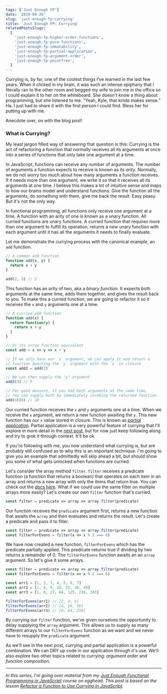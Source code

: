 ```yaml
---
tags: ['Just Enough FP']
date: '2019-04-26'
slug: 'just-enough-fp-currying'
title: 'Just Enough FP: Currying'
relatedPostsSlugs:
  [
    'just-enough-fp-higher-order-functions',
    'just-enough-fp-pure-functions',
    'just-enough-fp-immutability',
    'just-enough-fp-partial-application',
    'just-enough-fp-argument-order',
    'just-enough-fp-pointfree',
  ]
---
```



Currying is, by far, one of the coolest things I've learned in the last few years. When it clicked in my brain, it was such an intense epiphany that I literally ran to the other room and begged my wife to join me in the office so I could explain it to her on the whiteboard. She doesn't know a thing about programming, but she listened to me. "Yeah, Kyle, that _kinda_ makes sense." Ha. I just had to share it with the first person I could find. Bless her for putting up with me.

Anecdote over, on with the blog post!

### What is Currying?

My least jargon filled way of answering that question is this: Currying is the act of refactoring a function that normally receives all its arguments at once into a series of functions that only take one argument at a time.

In JavaScript, functions can receive any number of arguments. The number of arguments a function expects to receive is known as its _arity_. Normally, we do not worry too much about how many arguments a function receives. If it needs more than one argument, we write it so that it receives all its arguments at one time. I believe this makes a lot of intuitive sense and maps to how our brains model and understand functions. Give the function all the arguments, do something with them, give me back the result. Easy peasy. But it's not the only way.

In functional programming, all functions only receive one argument at a time. A function with an arity of one is known as a unary function. All curried functions are unary functions. A curried function that requires more than one argument to fulfill its operation, returns a new unary function with each argument until it has all the arguments it needs to finally evaluate.

Let me demonstrate the currying process with the canonical example, an `add` function.

```javascript
// A common add function
function add(x, y) {
  return x + y
}

add(2, 3) // 5
```

This function has an arity of two, aka a _binary function_. It expects both arguments at the same time, adds them together, and gives the result back to you. To make this a curried function, we are going to refactor it so it receives the `x` and `y` arguments one at a time.

```javascript
// A curried add function
function add(x) {
  return function(y) {
    return x + y
  }
}

// Or its arrow function equivalent
const add = x => y => x + y

// If we only have our `x` argument, we can apply it and return a
// function awaiting the `y` argument with the `x` in closure
const add2 = add(2)

// We can then supply the 'y' argument
add2(3) // 5

// For good measure, if you had both arguments at the same time,
// You can supply both by immediately invoking the returned function
add(4)(6) // 10
```

Our curried function receives the `x` and `y` arguments one at a time. When we receive the `x` argument, we return a new function awaiting the `y`. This new function has our `x` value stored in closure. This is known as [_partial application_](/just-enough-fp-partial-application). Partial application is a very powerful feature of currying that I'll explore in more detail in the [next post](/just-enough-fp-partial-application), but for now just keep following along and try to grok it through context. It'll be ok.

If you're following with me, you now understand what currying is, but are probably still confused as to why this is an important technique. I'm going to give you an example that admittedly will skip ahead a bit, but should show you some of what gets unlocked when functions are curried.

Let's consider the array method `filter`. `filter` receives a predicate function (a function that returns a boolean) that operates on each item in an array and returns a new array with only the items that return true. You can check out the [docs here](https://developer.mozilla.org/en-US/docs/Web/JavaScript/Reference/Global_Objects/Array/filter). What if we could use the same filter on multiple arrays more easily? Let's create our own `filter` function that's curried.

```javascript
const filter = predicate => array => array.filter(predicate)
```

Our function receives the `predicate` argument first, returns a new function that awaits the `array` and then evaluates and returns the result. Let's create a predicate and pass it to filter.

```javascript
const filter = predicate => array => array.filter(predicate)
const filterForEvens = filter(x => x % 2 === 0)
```

We have now created a new function, `filterForEvens` which has the predicate partially applied. This predicate returns true if dividing by two returns a remainder of 0. The `filterForEvens` function awaits an an `array` argument. So let's give it some arrays.

```javascript
const filter = predicate => array => array.filter(predicate)
const filterForEvens = filter(x => x % 2 === 0)

const arr1 = [1, 2, 3, 4, 5, 6, 7]
const arr2 = [1, 4, 9, 16, 25, 36, 49]
const arr3 = [1, 8, 27, 64, 125, 216, 343]

filterForEvens(arr1) // [2, 4, 6]
filterForEvens(arr2) // [4, 16, 36]
filterForEvens(arr3) // [8, 64, 216]
```

By currying our `filter` function, we've given ourselves the opportunity to delay supplying the `array` argument. This allows us to supply as many different arrays to our `filterForEvens` function as we want and we never have to resupply the `predicate` argument.

As we'll see in the next post, currying and partial application is a powerful combination. We can DRY up code in our application through it's use. We'll also explore two other topics related to currying: _argument order_ and _function composition_.

---

_In this series, I'm going over material from my [Just Enough Functional Programming in JavaScript](https://egghead.io/courses/just-enough-functional-programming-in-javascript/?af=8u8eik) course on egghead. This post is based on the lesson [Refactor a Function to Use Currying in JavaScript](https://egghead.io/lessons/javascript-refactor-a-function-to-use-currying-in-javascript/?af=8u8eik)._

<EggheadEmbed
  src="https://egghead.io/lessons/javascript-refactor-a-function-to-use-currying-in-javascript/embed"
  title="Currying"
/>
